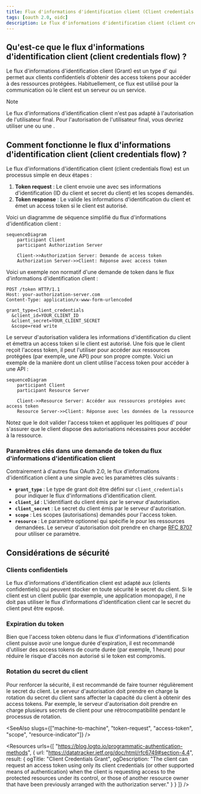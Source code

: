 ```yaml
---
title: Flux d'informations d'identification client (Client credentials flow)
tags: [oauth 2.0, oidc]
description: Le flux d'informations d'identification client (client credentials flow) est un type de OAuth 2.0 grant qui permet aux clients confidentiels d'obtenir des access tokens pour accéder à des ressources protégées. Il est adapté à la communication machine-to-machine (serveur à serveur).
---
```


## Qu'est-ce que le flux d'informations d'identification client (client credentials flow) ?

Le flux d'informations d'identification client (Grant) est un type d'<Ref slug="oauth-2.0-grant" /> qui permet aux clients confidentiels d'obtenir des <Ref slug="access-token">access tokens</Ref> pour accéder à des ressources protégées. Habituellement, ce flux est utilisé pour la communication <Ref slug="machine-to-machine" /> où le client est un serveur ou un service.

> [!Note]
> Le flux d'informations d'identification client n'est pas adapté à l'autorisation de l'utilisateur final. Pour l'autorisation de l'utilisateur final, vous devriez utiliser une <Ref slug="authentication-request" /> ou une <Ref slug="authorization-request" />.

## Comment fonctionne le flux d'informations d'identification client (client credentials flow) ?

Le flux d'informations d'identification client (client credentials flow) est un processus simple en deux étapes :

1. **Token request** : Le client envoie une <Ref slug="token-request" /> avec ses informations d'identification (ID du client et secret du client) et les <Ref slug="scope">scopes</Ref> demandés.
2. **Token response** : Le <Ref slug="authorization-server" /> valide les informations d'identification du client et émet un access token si le client est autorisé.

Voici un diagramme de séquence simplifié du flux d'informations d'identification client :

```mermaid
sequenceDiagram
    participant Client
    participant Authorization Server

    Client->>Authorization Server: Demande de access token
    Authorization Server->>Client: Réponse avec access token
```

Voici un exemple non normatif d'une demande de token dans le flux d'informations d'identification client :

```http
POST /token HTTP/1.1
Host: your-authorization-server.com
Content-Type: application/x-www-form-urlencoded

grant_type=client_credentials
  &client_id=YOUR_CLIENT_ID
  &client_secret=YOUR_CLIENT_SECRET
  &scope=read write
```

Le serveur d'autorisation validera les informations d'identification du client et émettra un access token si le client est autorisé. Une fois que le client reçoit l'access token, il peut l'utiliser pour accéder aux ressources protégées (par exemple, une API) pour son propre compte. Voici un exemple de la manière dont un client utilise l'access token pour accéder à une API :

```mermaid
sequenceDiagram
    participant Client
    participant Resource Server

    Client->>Resource Server: Accéder aux ressources protégées avec access token
    Resource Server->>Client: Réponse avec les données de la ressource
```

Notez que le <Ref slug="resource-server" /> doit valider l'access token et appliquer les politiques d'<Ref slug="access-control" /> pour s'assurer que le client dispose des autorisations nécessaires pour accéder à la ressource.

### Paramètres clés dans une demande de token du flux d'informations d'identification client

Contrairement à d'autres flux OAuth 2.0, le flux d'informations d'identification client a une <Ref slug="token-request" /> simple avec les paramètres clés suivants :

- **`grant_type`** : Le type de grant doit être défini sur `client_credentials` pour indiquer le flux d'informations d'identification client.
- **`client_id`** : L'identifiant du client émis par le serveur d'autorisation.
- **`client_secret`** : Le secret du client émis par le serveur d'autorisation.
- **`scope`** : Les <Ref slug="scope">scopes</Ref> (autorisations) demandés pour l'access token.
- **`resource`** : Le paramètre optionnel qui spécifie le <Ref slug="resource-indicator" /> pour les ressources demandées. Le serveur d'autorisation doit prendre en charge [RFC 8707](https://datatracker.ietf.org/doc/html/rfc8707) pour utiliser ce paramètre.

## Considérations de sécurité

### Clients confidentiels

Le flux d'informations d'identification client est adapté aux <Ref slug="client" headingId="confidential-clients" /> (clients confidentiels) qui peuvent stocker en toute sécurité le secret du client. Si le client est un client public (par exemple, une application monopage), il ne doit pas utiliser le flux d'informations d'identification client car le secret du client peut être exposé.

### Expiration du token

Bien que l'access token obtenu dans le flux d'informations d'identification client puisse avoir une longue durée d'expiration, il est recommandé d'utiliser des access tokens de courte durée (par exemple, 1 heure) pour réduire le risque d'accès non autorisé si le token est compromis.

### Rotation du secret du client

Pour renforcer la sécurité, il est recommandé de faire tourner régulièrement le secret du client. Le serveur d'autorisation doit prendre en charge la rotation du secret du client sans affecter la capacité du client à obtenir des access tokens. Par exemple, le serveur d'autorisation doit prendre en charge plusieurs secrets de client pour une rétrocompatibilité pendant le processus de rotation.

<SeeAlso slugs={["machine-to-machine", "token-request", "access-token", "scope", "resource-indicator"]} />

<Resources
  urls={[
    "https://blog.logto.io/programmatic-authentication-methods",
    { 
      url: "https://datatracker.ietf.org/doc/html/rfc6749#section-4.4",
      result: {
        ogTitle: "Client Credentials Grant",
        ogDescription: "The client can request an access token using only its client credentials (or other supported means of authentication) when the client is requesting access to the protected resources under its control, or those of another resource owner that have been previously arranged with the authorization server."
      }
    }
  ]}
/>